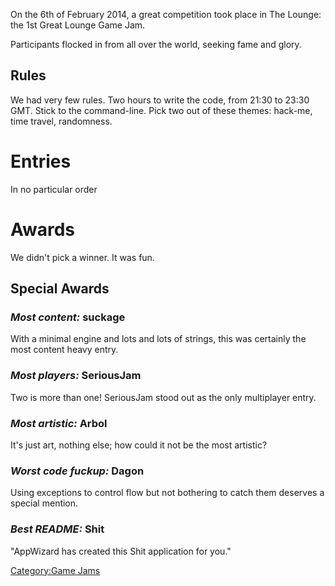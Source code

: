 [[Category:Game Jams]]
{{Past event}}

On the 6th of February 2014, a great competition took place in The Lounge: the 1st Great Lounge Game Jam.

Participants flocked in from all over the world, seeking fame and glory.

== Rules ==

We had very few rules. Two hours to write the code, from 21:30 to 23:30 GMT. Stick to the command-line. Pick two out of these themes: hack-me, time travel, randomness.

= Entries =

In no particular order

{{Game Jam entry
  |name=Inline
  |description=A filesystem manager simulator with puzzles (incomplete)
  |author=Bartek
  |language=Haskell
  |url=https://github.com/bananu7/Inline
}}

{{Game Jam entry
  |name=suckage
  |description=A text adventure where you travel through time while fleeing from the bloodthirsty goons of an evil corporation
  |author=DeadMG
  |language=C++
  |url=https://bitbucket.org/DeadMG/suckage
}}

{{Game Jam entry
  |name=Dagon
  |description=A clone of BSD robots, with time travel
  |author=R. Martinho Fernandes
  |language=C#
  |url=https://github.com/rmartinho/dagon
}}

{{Game Jam entry
  |name=Bufferfly
  |description=A ''Butterfly Effect''-inspired text adventure
  |author=Loïc Faure-Lacroix
  |language=Python
  |url=https://github.com/llacroix/bufferfly
}}

{{Game Jam entry
  |name=Arbol
  |description=An animated ASCII art tree.
  |author=Ell
  |language=Ruby
  |url=https://github.com/elliotpotts/arbol
}}

{{Game Jam entry
  |name=SeriousJam
  |description=A two-player game! Trap your opponent on the grid before they trap you!
  |author=Xeo
  |language=C++
  |url=https://bitbucket.org/_xeo/seriousjam/
}}

{{Game Jam entry
  |name=Shit
  |description=Memorise the numbers the computer gives you in the alloted time and see how many you can remember!
  |author=Andy Prowl
  |language=C++
  |url=https://github.com/andyprowl/shit
}}

= Awards =

We didn't pick a winner. It was fun.

== Special Awards ==

=== ''Most content:'' suckage ===
With a minimal engine and lots and lots of strings, this was certainly the most content heavy entry.

=== ''Most players:'' SeriousJam ===
Two is more than one! SeriousJam stood out as the only multiplayer entry.

=== ''Most artistic:'' Arbol ===
It's just art, nothing else; how could it not be the most artistic?

=== ''Worst code fuckup:'' Dagon ===
Using exceptions to control flow but not bothering to catch them deserves a special mention.

=== ''Best README:'' Shit ===
"AppWizard has created this Shit application for you."

